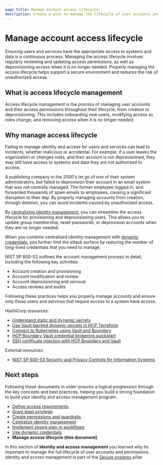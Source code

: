 ```yaml
---
page_title: Manage account access lifecycle
description: Create a plan to manage the lifecycle of user accounts and their access permissions.
---
```


# Manage account access lifecycle

Ensuring users and services have the appropriate access to systems and data is a
continuous process. Managing the access lifecycle involves regularly reviewing
and updating access permissions, as well as deprovisioning access when it is no
longer needed. Properly managing the access lifecycle helps support a secure
environment and reduces the risk of unauthorized access.

## What is access lifecycle management

Access lifecycle management is the process of managing user accounts and their
access permissions throughout their lifecycle, from creation to deprovisioning.
This includes onboarding new users, modifying access as roles change, and
removing access when it is no longer needed.

## Why manage access lifecycle

Failing to manage identity and access for users and services can lead to
incidents, whether malicious or accidental. For example, if a user leaves the
organization or changes roles, and their account is not deprovisioned, they may
still have access to systems and data they are not authorized to access.

A publishing company in the 2000's let go of one of their system
administrators, but failed to deprovision their account in an email system that
was not centrally managed. The former employee logged in, and forwarded
thousands of spam emails to employees, causing a significant disruption
to their day. By properly managing accounts from creation, through
deletion, you can avoid incidents caused by unauthorized access.

By [centralizing identity
management](/well-architected-framework/secure-systems/identity-access-management/centralize-identity-management),
you can streamline the access lifecycle for provisioning and deprovisioning
users. This allows you to update group membership, reset passwords, or
deprovision accounts when they are no longer needed.

When you combine centralized identity management with [dynamic
credentials](/well-architected-framework/secure-systems/identity-access-management/use-dynamic-credentials),
you further limit the attack surface by reducing the number of long-lived
credentials that you need to manage.

NIST SP 800-53 outlines the account management process in detail, including
the following key activities:

- Account creation and provisioning
- Account modification and review
- Account deprovisioning and removal
- Access reviews and audits

Following these practices helps you properly manage accounts and ensure only
those users and services that require access to a system have access.

HashiCorp resources:

- [Understand static and dynamic secrets](/vault/tutorials/get-started/understand-static-dynamic-secrets)
- [Use Vault-backed dynamic secrets in HCP Terraform](/terraform/cloud-docs/workspaces/dynamic-provider-credentials/vault-backed)
- [Connect to Kubernetes using Vault and Boundary](/boundary/tutorials/kubernetes-connect/kubernetes-getting-started-intro)
- [HCP Boundary Vault credential brokering quickstart](/boundary/tutorials/credential-management/hcp-vault-cred-brokering-quickstart)
- [SSH certificate injection with HCP Boundary and Vault](/boundary/tutorials/credential-management/hcp-certificate-injection)

External resources:

- [NIST SP 800-53 Security and Privacy Controls for Information Systems](https://csrc.nist.gov/pubs/sp/800/53/r5/upd1/final)

## Next steps

Following these documents in order ensures a logical progression through the key
concepts and best practices, helping you build a strong foundation to build your
identity and access management program.

- [Define access requirements](/well-architected-framework/secure-systems/identity-access-management/define-access-requirements)
- [Grant least privilege](/well-architected-framework/secure-systems/identity-access-management/grant-least-privilege)
- [Create permissions and guardrails](/well-architected-framework/secure-systems/identity-access-management/create-permissions-guardrails)
- [Centralize identity management](/well-architected-framework/secure-systems/identity-access-management/centralize-identity-management)
- [Implement strong sign-in workflows](/well-architected-framework/secure-systems/identity-access-management/implement-strong-sign-in-workflows)
- [Use dynamic credentials](/well-architected-framework/secure-systems/identity-access-management/use-dynamic-credentials)
- **Manage access lifecycle (this document)**

In this section of **Identity and access management** you learned why its
important to manage the full lifecycle of user accounts and permissions.
Identity and access management is part of the [Secure
systems](/well-architected-framework/secure-systems) pillar.
